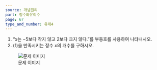 ```yaml
---
source: 개념원리
part: 정수와유리수
page: 67
type_and_number: 유제4
---
```


(1) "$x$는 $-5$보다 작지 않고 $2$보다 크지 않다."를 부등호를 사용하여 나타내시오.\
(2) (1)을 만족시키는 정수 $x$의 개수를 구하시오.

![문제 이미지](개념원리_정수와유리수_67_유제4.png)
